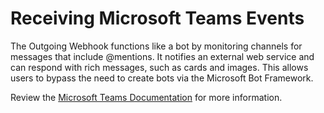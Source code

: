 
# Receiving Microsoft Teams Events

The Outgoing Webhook functions like a bot by monitoring channels for messages that include @mentions. It notifies an external web
service and can respond with rich messages, such as cards and images. This allows users to bypass the need to create bots via the Microsoft Bot Framework.

Review the [Microsoft Teams Documentation](https://learn.microsoft.com/en-us/microsoftteams/platform/webhooks-and-connectors/how-to/add-outgoing-webhook?tabs=urljsonpayload%2Cdotnet) for more information.
